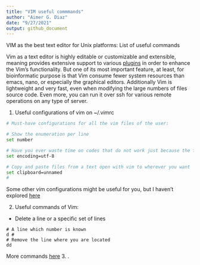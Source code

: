 ```yaml
---
title: "VIM useful commmands"
author: "Aimer G. Diaz"
date: "9/27/2021"
output: github_document
---
```


VIM as the best text editor for Unix platforms: List of useful commands

Vim as a text editor is highly editable or customizable and extensible, meaning provides extensive support to various [plugins](https://linuxhint.com/vim-vundle-tutorial/) in order to enhance the Vim’s functionality. But one of its most important feature, at least, for bioinformatic purpose is that Vim consume fewer system resources than emacs, nano, or especially the graphical editors. Additionally Vim is lightweight and very fast, even when modifying the large numbers of files source code. Even more, you can run it over ssh for various remote operations on any type of server. 



1. Useful configurations of vim on ~/.vimrc 
```bash
# Must-have configurations for all the vim files of the user:

# Show the enumeration per line
set number 

# Have you ever waste time on codes that do not work just because the file encoding was not appropriated 
set encoding=utf-8 

# Copy and paste files from a text open with vim to wherever you want 
set clipboard=unnamed
# 
```

Some other vim configurations might be useful for you, but I haven't explored [here](https://www.shortcutfoo.com/blog/top-50-vim-configuration-options/)

2. Useful commands of Vim: 

* Delete a line or a specific set of lines 

```
# A line which number is known 
d #  
# Remove the line where you are located 
dd 
```
More commands [here](http://www.pixelbeat.org/vim.tips.html)
3. .
<!---
```{=latex}
\begin{lstlisting}

\item Move to a particular line
 \begin{lstlisting}[language=bash]
 : # 
 \end{lstlisting}
\item Undo , Redo  and repeat 
\begin{lstlisting}[language=bash]
u , U (undo all the changes),  ctrl +R , . 
\end{lstlisting}
\item Introduce several characters simultaneously 
\begin{lstlisting}[language=bash]
 Ctrl + V , Select lines,  shift + i, \t or # 
\end{lstlisting}
\item  Introduce commands from the vim panel to outside the script  
\begin{lstlisting}[language=bash]
! cat <some file> 
! ls -lh 
 \end{lstlisting}

execute codes but for the current open file  
\begin{lstlisting}[language=bash]
! perl %
! wc %
 \end{lstlisting}
\item  Pattern matching 
\begin{lstlisting}[language=bash]
%s/<pattern syntax like perl>/<replace by>/g(lobal)  or c(case by case) 
n follow
N previous 
\end{lstlisting}
\item  Save and quite, save
\begin{lstlisting}[language=bash]
w! (save independent of the vim mode - like read only mode) 
w save only in read and write mode
wq wirte and quit 
q!  quite without save 
\end{lstlisting}
\item  Insert x times a pattern 

In normal mode (no editing, no command) 
\begin{lstlisting}[language=bash]
x times <character or word> then insert and then escape 
50GACG

\end{lstlisting}
\item  Two or more  screens
\begin{lstlisting}[language=bash]
:sp (horizontal split) 
:sp ./ split the current directory as a file of directories
:vsp  (vertical split)

ctrl + w + down move forward  + up move backward
ctrl + w _ reduce the size of the current window
ctrl + shift + = increase
ctrl + w + r MOVE TO THE TOP THE CURRENT WINDOW
\end{lstlisting}

\item resize 
\begin{lstlisting}
:res number chance the height to "number" rows
:res +number increment "number" rows
:res -number  decrease "number" rows
:vertical resize The same for columns

\end{lstlisting}

\item word movement
\begin{lstlisting}[language=bash]
shift + 6 begining of the line
shift + 4 end of the line
b to go to beginning of current or previous word
w to go the beginning of next word
e to go to the end of current or next word
ge to go the end of the previous word
\end{lstlisting}
\item  paste without adding \# automatically
\begin{lstlisting}[language=bash]
:set  paste
\end{lstlisting}
\item  command history
\begin{lstlisting}[language=bash]
q:
\end{lstlisting}
\item  put line numbers
\begin{lstlisting}[language=bash]
:set number
:set nonumber
\end{lstlisting}
\item  Recording mode
\begin{lstlisting}[language=bash]
1. write 1
2. Activate recording mode  qa
3. esc and press yy, then p 3.
4. move to the second 1 and press ctrl + a
5. close recording mode with q
6. press 99 or any number (shit +2 ) and then a
\end{lstlisting}
Automatizing writing for mysql scripts \url{http://www.thegeekstuff.com/2009/01/vi-and-vim-macro-tutorial-how-to-record-and-play/}

\item  copy and paste
\begin{lstlisting}[language=bash]
single line y and then p
select several lines v, y and then p
\end{lstlisting}
\item  word  completion
\begin{lstlisting}[language=bash]
in insert mode + ctrl + n
\end{lstlisting}
\item  show function documentation
\begin{lstlisting}[language=bash]
in edit mode and mayus press k over the function
\end{lstlisting}
\item  Use the mouse for movement
\begin{lstlisting}[language=bash]
:set mouse=a
:set mouse=
\end{lstlisting}
\item Know current file
\begin{lstlisting}[language=bash]
:f
In normal mode: 
1 then Ctrl+G to get the full file path. 
2 then Ctrl+G to get the full file path and the buffer number you currently have open.
\end{lstlisting}
```
--->

